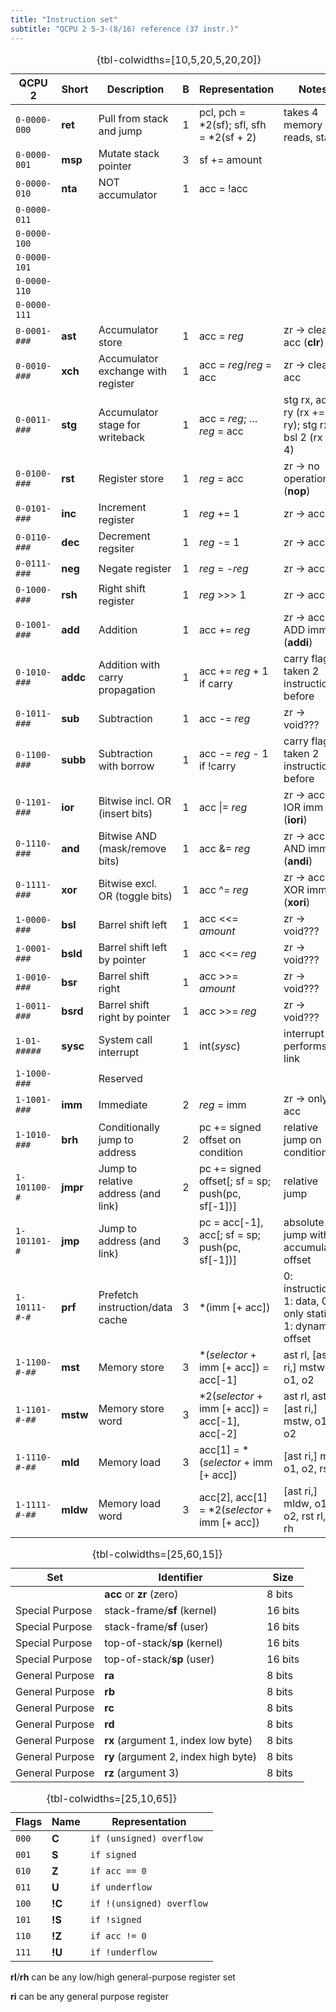 ```yaml
---
title: "Instruction set"
subtitle: "QCPU 2 5-3-(8/16) reference (37 instr.)"
---
```


::: {.instruction-set .column-screen}
| QCPU 2        | Short    | Description                         | B | Representation                                   | Notes                                                    |
|---------------+----------+-------------------------------------+---+--------------------------------------------------+----------------------------------------------------------|
| `0-0000-000`  | **ret**  | Pull from stack and jump            | 1 | pcl, pch = \*2(sf); sfl, sfh = \*2(sf + 2)       | takes 4 memory reads, stalls                             |
| `0-0000-001`  | **msp**  | Mutate stack pointer                | 3 | sf += amount                                     |                                                          |
| `0-0000-010`  | **nta**  | NOT accumulator                     | 1 | acc = !acc                                       |                                                          |
| `0-0000-011`  |          |                                     |   |                                                  |                                                          |
| `0-0000-100`  |          |                                     |   |                                                  |                                                          |
| `0-0000-101`  |          |                                     |   |                                                  |                                                          |
| `0-0000-110`  |          |                                     |   |                                                  |                                                          |
| `0-0000-111`  |          |                                     |   |                                                  |                                                          |
| `0-0001-###`  | **ast**  | Accumulator store                   | 1 | acc = *reg*                                      | zr -> clear acc (**clr**)                                |
| `0-0010-###`  | **xch**  | Accumulator exchange with register  | 1 | acc = *reg*/*reg* = acc                          | zr -> clear acc                                          |
| `0-0011-###`  | **stg**  | Accumulator stage for writeback     | 1 | acc = *reg*; ... *reg* = acc                     | stg rx, add ry (rx += ry); stg rx, bsl 2 (rx *= 4)       |
| `0-0100-###`  | **rst**  | Register store                      | 1 | *reg* = acc                                      | zr -> no operation (**nop**)                             |
| `0-0101-###`  | **inc**  | Increment register                  | 1 | *reg* += 1                                       | zr -> acc                                                |
| `0-0110-###`  | **dec**  | Decrement regsiter                  | 1 | *reg* -= 1                                       | zr -> acc                                                |
| `0-0111-###`  | **neg**  | Negate register                     | 1 | *reg* = -*reg*                                   | zr -> acc                                                |
| `0-1000-###`  | **rsh**  | Right shift register                | 1 | *reg* >>> 1                                      | zr -> acc                                                |
| `0-1001-###`  | **add**  | Addition                            | 1 | acc += *reg*                                     | zr -> acc ADD imm (**addi**)                             |
| `0-1010-###`  | **addc** | Addition with carry propagation     | 1 | acc += *reg* + 1 if carry                        | carry flag taken 2 instructions before                   |
| `0-1011-###`  | **sub**  | Subtraction                         | 1 | acc -= *reg*                                     | zr -> void???                                            |
| `0-1100-###`  | **subb** | Subtraction with borrow             | 1 | acc -= *reg* - 1 if !carry                       | carry flag taken 2 instructions before                   |
| `0-1101-###`  | **ior**  | Bitwise incl. OR (insert bits)      | 1 | acc \|= *reg*                                    | zr -> acc IOR imm (**iori**)                             |
| `0-1110-###`  | **and**  | Bitwise AND (mask/remove bits)      | 1 | acc &= *reg*                                     | zr -> acc AND imm (**andi**)                             |
| `0-1111-###`  | **xor**  | Bitwise excl. OR (toggle bits)      | 1 | acc ^= *reg*                                     | zr -> acc XOR imm (**xori**)                             |
| `1-0000-###`  | **bsl**  | Barrel shift left                   | 1 | acc <<= *amount*                                 | zr -> void???                                            |
| `1-0001-###`  | **bsld** | Barrel shift left by pointer        | 1 | acc <<= *reg*                                    | zr -> void???                                            |
| `1-0010-###`  | **bsr**  | Barrel shift right                  | 1 | acc >>= *amount*                                 | zr -> void???                                            |
| `1-0011-###`  | **bsrd** | Barrel shift right by pointer       | 1 | acc >>= *reg*                                    | zr -> void???                                            |
| `1-01-#####`  | **sysc** | System call interrupt               | 1 | int(*sysc*)                                      | interrupt performs link                                  |
| `1-1000-###`  |          | Reserved                            |   |                                                  |                                                          |
| `1-1001-###`  | **imm**  | Immediate                           | 2 | *reg* = imm                                      | zr -> only acc                                           |
| `1-1010-###`  | **brh**  | Conditionally jump to address       | 2 | pc += signed offset on condition                 | relative jump on condition                               |
| `1-101100-#`  | **jmpr** | Jump to relative address (and link) | 2 | pc += signed offset[; sf = sp; push(pc, sf[-1])] | relative jump                                            |
| `1-101101-#`  | **jmp**  | Jump to address (and link)          | 3 | pc = acc[-1], acc[; sf = sp; push(pc, sf[-1])]   | absolute jump with accumulator offset                    |
| `1-10111-#-#` | **prf**  | Prefetch instruction/data cache     | 3 | \*(imm [+ acc])                                  | 0: instruction 1: data, 0: only static 1: dynamic offset |
| `1-1100-#-##` | **mst**  | Memory store                        | 3 | \*(*selector* + imm [+ acc]) = acc[-1]           | ast rl, [ast ri,] mstw, o1, o2                           |
| `1-1101-#-##` | **mstw** | Memory store word                   | 3 | \*2(*selector* + imm [+ acc]) = acc[-1], acc[-2] | ast rl, ast rh, [ast ri,] mstw, o1, o2                   |
| `1-1110-#-##` | **mld**  | Memory load                         | 3 | acc[1] = \*(*selector* + imm [+ acc])            | [ast ri,] mld, o1, o2, rst rl                            |
| `1-1111-#-##` | **mldw** | Memory load word                    | 3 | acc[2], acc[1] = \*2(*selector* + imm [+ acc])   | [ast ri,] mldw, o1, o2, rst rl, rst rh                   |
: {tbl-colwidths=[10,5,20,5,20,20]}
:::

<!--

16 bit addition: a += b (4 bytes)
    stg rx      -- low byte
    add rl      -- low byte offset
    stg ry      -- high byte
    addc rh     -- high byte offset

16 bit increment: a += 1 (3 bytes)
    inc rx      -- write back rx
    stg ry      -- stages/writes back ry
    addc zr     -- propagate carry

16 bit add immediate: a += x (5 bytes)
    stg rx      -- stages/writes back rx
    addi, 0x##  -- adds 8 bit to rx
    stg ry      -- stages/writes back ry
    addc zr     -- 3 instructions ago, but imm doesn't change acc, so valid

16 bit copy: b = a (4 bytes)
    ast rx
    rst rl
    ast ry
    rst rh

-->

<!--

msp should recover accumulator

-->

<!--

mst, <absolute address>
mst idx, <absolute/offset address>  -- index-reg
mst sf, <offset address>            -- stack-frame
mst sp, <offset address>            -- top-of-stack

for dynamic offset, needs to use some kind of offset adder (cannot use alu)
also for return to get 4 incremented addresses sequentially

-->

<!--

barrel rotation (5 bytes)
    ast ra
    bsl 2   -- top 6 bits in acc
    xch ra  -- original
    bsr 6   -- bottom 2 bits in acc
    ior ra

16 bit barrel operation:

-->

| Set             | Identifier                           | Size    |
|-----------------+--------------------------------------+---------|
|                 | **acc** or **zr** (zero)             | 8 bits  |
| Special Purpose | stack-frame/**sf** (kernel)          | 16 bits |
| Special Purpose | stack-frame/**sf** (user)            | 16 bits |
| Special Purpose | top-of-stack/**sp** (kernel)         | 16 bits |
| Special Purpose | top-of-stack/**sp** (user)           | 16 bits |
| General Purpose | **ra**                               | 8 bits  |
| General Purpose | **rb**                               | 8 bits  |
| General Purpose | **rc**                               | 8 bits  |
| General Purpose | **rd**                               | 8 bits  |
| General Purpose | **rx** (argument 1, index low byte)  | 8 bits  |
| General Purpose | **ry** (argument 2, index high byte) | 8 bits  |
| General Purpose | **rz** (argument 3)                  | 8 bits  |
: {tbl-colwidths=[25,60,15]}

| Flags | Name   | Representation            |
|-------+--------+---------------------------|
| `000` | **C**  | `if (unsigned) overflow`  |
| `001` | **S**  | `if signed`               |
| `010` | **Z**  | `if acc == 0`             |
| `011` | **U**  | `if underflow`            |
| `100` | **!C** | `if !(unsigned) overflow` |
| `101` | **!S** | `if !signed`              |
| `110` | **!Z** | `if acc != 0`             |
| `111` | **!U** | `if !underflow`           |
: {tbl-colwidths=[25,10,65]}

::: {.callout-note}
**rl**/**rh** can be any low/high general-purpose register set

**ri** can be any general purpose register
:::
